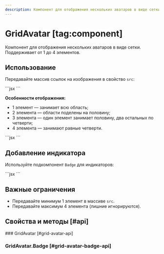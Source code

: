 ```yaml
---
description: Компонент для отображения нескольких аватаров в виде сетки. Поддерживает от 1 до 4 элементов.
---
```


<Overview group="data-display">

# GridAvatar [tag:component]

Компонент для отображения нескольких аватаров в виде сетки. Поддерживает от 1 до 4 элементов.

</Overview>

## Использование

Передавайте массив ссылок на изображения в свойство `src`:

<Playground>
  ```jsx
  <GridAvatar
    src={[
      'https://avatars.githubusercontent.com/u/61377022?s=50',
      'https://avatars.githubusercontent.com/u/5850354?s=50',
      'https://avatars.githubusercontent.com/u/7431217?s=50',
      'https://avatars.githubusercontent.com/u/14944123?s=50',
    ]}
  />
  ```
</Playground>

**Особенности отображения:**

- 1 элемент — занимает всю область;
- 2 элемента — области поделены на половину;
- 3 элемента — один элемент занимает половину, два остальных по четверти;
- 4 элемента — занимают равные четверти.

<Playground>
  ```jsx
  <GridAvatar src={['https://avatars.githubusercontent.com/u/61377022?s=50']} />
  <GridAvatar
    src={[
      'https://avatars.githubusercontent.com/u/61377022?s=50',
      'https://avatars.githubusercontent.com/u/5850354?s=50',
    ]}
  />
  <GridAvatar
    src={[
      'https://avatars.githubusercontent.com/u/61377022?s=50',
      'https://avatars.githubusercontent.com/u/7431217?s=50',
      'https://avatars.githubusercontent.com/u/5850354?s=50',
    ]}
  />
  <GridAvatar
    src={[
      'https://avatars.githubusercontent.com/u/61377022?s=50',
      'https://avatars.githubusercontent.com/u/5850354?s=50',
      'https://avatars.githubusercontent.com/u/7431217?s=50',
      'https://avatars.githubusercontent.com/u/14944123?s=50',
    ]}
  />
  ```
</Playground>

## Добавление индикатора

Используйте подкомпонент `Badge` для индикаторов:

<Playground>
  ```jsx
  <GridAvatar
    src={[
      'https://avatars.githubusercontent.com/u/5850354?s=50',
      'https://avatars.githubusercontent.com/u/14944123?s=50',
    ]}
  >
    <GridAvatar.Badge background="stroke">
      <Icon20GiftCircleFillRed />
    </GridAvatar.Badge>
  </GridAvatar>
  ```
</Playground>

## Важные ограничения

- Передавайте минимум 1 элемент в массиве `src`.
- Передавайте максимум 4 элемента (лишние игнорируются).

## Свойства и методы [#api]

<PropsTable name="GridAvatar">
### GridAvatar [#grid-avatar-api]

### GridAvatar.Badge [#grid-avatar-badge-api]

</PropsTable>
